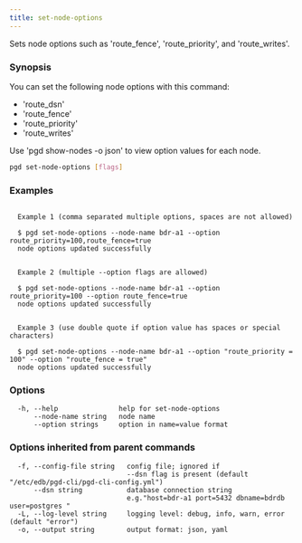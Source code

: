 ```yaml
---
title: set-node-options
---
```


Sets node options such as 'route_fence', 'route_priority', and 'route_writes'.

### Synopsis

You can set the following node options with this command:

- 'route_dsn'
- 'route_fence'
- 'route_priority'
- 'route_writes'

Use 'pgd show-nodes -o json' to view option values for each node.


```sh
pgd set-node-options [flags]
```

### Examples

```text

  Example 1 (comma separated multiple options, spaces are not allowed)

  $ pgd set-node-options --node-name bdr-a1 --option route_priority=100,route_fence=true
  node options updated successfully


  Example 2 (multiple --option flags are allowed)

  $ pgd set-node-options --node-name bdr-a1 --option route_priority=100 --option route_fence=true
  node options updated successfully


  Example 3 (use double quote if option value has spaces or special characters)

  $ pgd set-node-options --node-name bdr-a1 --option "route_priority = 100" --option "route_fence = true"
  node options updated successfully

```

### Options

```text
  -h, --help               help for set-node-options
      --node-name string   node name
      --option strings     option in name=value format
```

### Options inherited from parent commands

```text
  -f, --config-file string   config file; ignored if 
                             --dsn flag is present (default "/etc/edb/pgd-cli/pgd-cli-config.yml")
      --dsn string           database connection string
                             e.g."host=bdr-a1 port=5432 dbname=bdrdb user=postgres "
  -L, --log-level string     logging level: debug, info, warn, error (default "error")
  -o, --output string        output format: json, yaml
```
